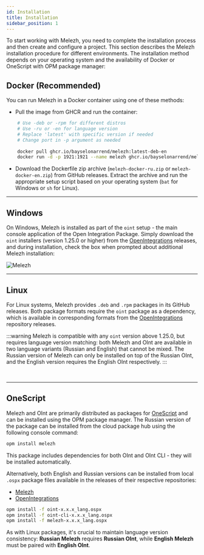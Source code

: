 ```yaml
---
id: Installation
title: Installation
sidebar_position: 1
---
```


To start working with Melezh, you need to complete the installation process and then create and configure a project. This section describes the Melezh installation procedure for different environments. The installation method depends on your operating system and the availability of Docker or OneScript with OPM package manager:

## Docker (Recommended)

You can run Melezh in a Docker container using one of these methods:

+ Pull the image from GHCR and run the container:

```bash
    # Use -deb or -rpm for different distros
    # Use -ru or -en for language version
    # Replace 'latest' with specific version if needed
    # Change port in -p argument as needed
    
    docker pull ghcr.io/bayselonarrend/melezh:latest-deb-en
    docker run -d -p 1921:1921 --name melezh ghcr.io/bayselonarrend/melezh:latest-deb-en
```

+ Download the Dockerfile zip archive (`melezh-docker-ru.zip` or `melezh-docker-en.zip`) from GitHub releases. Extract the archive and run the appropriate setup script based on your operating system (`bat` for Windows or `sh` for Linux).

<hr/>

## Windows

On Windows, Melezh is installed as part of the `oint` setup - the main console application of the Open Integration Package. Simply download the `oint` installers (version 1.25.0 or higher) from the [OpenIntegrations](https://github.com/Bayselonarrend/OpenIntegrations) releases, and during installation, check the box when prompted about additional Melezh installation:

![Melezh](../../../../static/img/Docs/Melezh/en/1.png)

<hr/>

## Linux

For Linux systems, Melezh provides `.deb` and `.rpm` packages in its GitHub releases. Both package formats require the `oint` package as a dependency, which is available in corresponding formats from the [OpenIntegrations](https://github.com/Bayselonarrend/OpenIntegrations) repository releases.

:::warning
Melezh is compatible with any `oint` version above 1.25.0, but requires language version matching: both Melezh and OInt are available in two language variants (Russian and English) that cannot be mixed. The Russian version of Melezh can only be installed on top of the Russian OInt, and the English version requires the English OInt respectively.
:::

<br/><hr/>

## OneScript

Melezh and OInt are primarily distributed as packages for [OneScript](https://github.com/EvilBeaver/OneScript) and can be installed using the OPM package manager. The Russian version of the package can be installed from the cloud package hub using the following console command:

```bash
opm install melezh
```

This package includes dependencies for both OInt and OInt CLI - they will be installed automatically.

Alternatively, both English and Russian versions can be installed from local `.ospx` package files available in the releases of their respective repositories:
- [Melezh](https://github.com/Bayselonarrend/OpenIntegrations)
- [OpenIntegrations](https://github.com/Bayselonarrend/OpenIntegrations)

```bash
opm install -f oint-x.x.x_lang.ospx
opm install -f oint-cli-x.x.x_lang.ospx
opm install -f melezh-x.x.x_lang.ospx
```

As with Linux packages, it's crucial to maintain language version consistency: **Russian Melezh** requires **Russian OInt**, while **English Melezh** must be paired with **English OInt**.
